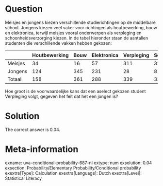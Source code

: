 Question
========

Meisjes en jongens kiezen verschillende studierichtingen op de middelbare school. Jongens kiezen veel vaker voor richtingen als houtbewerking, bouw en elektronica, terwijl meisjes vooral onderwerpen als verpleging en schoonheidsverzorging kiezen. In de tabel hieronder staan de aantallen studenten die verschillende vakken hebben gekozen:

| |Houtbewerking|Bouw|Elektronica|Verpleging|Schoonheidsverzorging|Totaal|
|-|-|-|-|-|-|-|
|Meisjes|34|16|57|311|324|742|
|Jongens|124|345|231|28|8|736|
|Totaal|158|361|288|339|332|1478|

Hoe groot is de voorwaardelijke kans dat een aselect gekozen student Verpleging volgt, gegeven het feit dat het een jongen is?

Solution
========

The correct answer is 0.04.

Meta-information
================
exname: uva-conditional-probability-687-nl
extype: num
exsolution: 0.04
exsection: Probability/Elementary Probability/Conditional probability
exextra[Type]: Calculation
exextra[Language]: Dutch
exextra[Level]: Statistical Literacy
